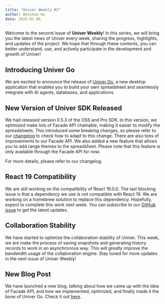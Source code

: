 ```yaml
---
title: "Univer Weekly #2"
author: Wenzhao Hu
date: 2025-01-06
---
```


Welcome to the second issue of **Univer Weekly**! In this series, we will bring you the latest news of Univer every week, sharing the progress, highlights, and updates of the project. We hope that through these contents, you can better understand, use, and actively participate in the development and growth of Univer!

## Introducing Univer Go

We are excited to announce the release of [Univer Go](https://go.univer.ai), a new desktop application that enables you to build your own spreadsheet and seamlessly integrate with AI agents, databases, and applications.

## New Version of Univer SDK Released

We had released version 0.5.3 of the OSS and Pro SDK. In this version, we optimized make lots of Facade API chainable, making it easier to modify the spreadsheets. This introduced some breaking changes, so please refer to our [changelog](https://www.univer.ai/en-US/changelog) to check how to adapt to this change. There are also tons of improvements to our Facade API. We also added a new feature that allows you to add range themes to the spreadsheet. Please note that this feature is only available through the Facade API for now.

For more details, please refer to our changelog.

## React 19 Compatibility

We are still working on the compatibility of React 19.0.0. The last blocking issue is that a dependency we use is not compatible with React 19. We are working on a homebrew solution to replace this dependency. Hopefully, expect to complete this work next week. You can subscribe to our [GitHub issue](https://github.com/dream-num/univer/pull/4247) to get the latest updates.

## Collaboration Stability

We have started to optimize the collaboration stability of Univer. This week, we are make the process of saving snapshots and generating history records to work in an asynchronous way. This will greatly improve the bandwidth usage of the collaboration engine. Stay tuned for more updates in the next issue of Univer Weekly!

## New Blog Post

We have launched a new blog, talking about how we came up with the idea of Facade API, and how we implemented, optimized, and finally made it the bone of Univer Go. Check it out [here](/blog/facade).
